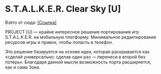 # S.T.A.L.K.E.R. Clear Sky [U]
Взято от сюда: [[Ссылка]](https://vk.com/@stalkerumobile-o-proekte)

PROJECT [U] — крайне интересное решение портирования игр S.T.A.L.K.E.R. на мобильную платформу. Минимальное редактирование ресурсов игры и правок, чтобы попасть в телефон.

Это решение базируется на основе идеи, которая раскрывается как «сделай универсально: сделав один раз — перенеси в второй без потерь». Благодаря данной мысли возможность порта расширяется, как и сама Зона.
